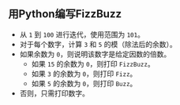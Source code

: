 
## 用Python编写FizzBuzz

<FizzBuzzRules />

<FizzBuzzCode />

- 从 `1` 到 `100` 进行迭代，使用范围为 `101`。
- 对于每个数字，计算 `3` 和 `5` 的模（除法后的余数）。
- 如果余数为 `0`，则说明该数字是给定因数的倍数。
  - 如果 `15` 的余数为 `0`，则打印 `FizzBuzz`。
  - 如果 `3` 的余数为 `0`，则打印 `Fizz`。
  - 如果 `5` 的余数为 `0`，则打印 `Buzz`。
- 否则，只需打印数字。